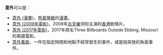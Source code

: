 '''意外'''可以是：
* [[意外_(漫畫)|意外 (漫畫)]]，[[熊倉隆敏|熊倉隆敏]]的[[漫畫|漫畫]]。
* [[意外_(2009年電影)|意外 (2009年電影)]]，2009年[[古天樂|古天樂]]领衔主演的[[香港|香港]]剧情片。
* [[意外_(2017年電影)|意外 (2017年電影)]]，2017年原名Three Billboards Outside Ebbing, Missouri的美國電影。
* [[意外事故|意外事故]]，一件在指定時間和地點不經常發生的事件，或是指突發的負面事件。

{{disambig|cat=二字消歧义}}